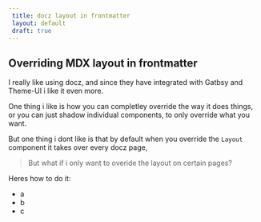 ---
 title: docz layout in frontmatter
 layout: default
 draft: true
---

## Overriding MDX layout in frontmatter

I really like using docz, and since they have integrated with Gatbsy
and Theme-UI i like it even more.

One thing i like is how you can completley override the way it
does things, or you can just shadow individual components, to only override
what you want.

But one thing i dont like is that by default when you override the `Layout` component
it takes over every docz page,

> But what if i only want to overide the layout on certain pages?

Heres how to do it:

* a
* b
* c


    

